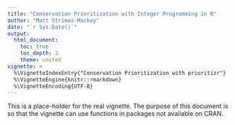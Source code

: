 ```yaml
---
title: "Conservation Prioritization with Integer Programming in R"
author: "Matt Strimas-Mackey"
date: "`r Sys.Date()`"
output:
  html_document:
    toc: true
    toc_depth: 2
    theme: united
vignette: >
  %\VignetteIndexEntry{"Conservation Prioritization with prioritizr"}
  %\VignetteEngine{knitr::rmarkdown}
  %\VignetteEncoding{UTF-8}
---
```


This is a place-holder for the real vignette. The purpose of this document is so that the vignette can use functions in packages not available on CRAN.
 
